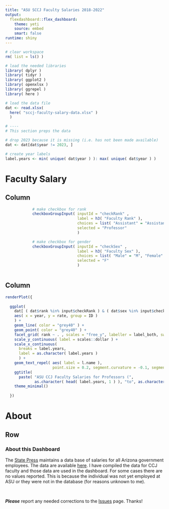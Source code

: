 ```yaml
---
title: "ASU SCCJ Faculty Salaries 2018-2022"
output: 
  flexdashboard::flex_dashboard:
    theme: yeti
    source: embed
    smart: false
runtime: shiny
---
```



```r

# clear workspace
rm( list = ls() )

# load the needed libraries
library( dplyr )
library( tidyr )
library( ggplot2 )
library( openxlsx )
library( ggrepel )
library( here )

# load the data file
dat <- read.xlsx( 
  here( "sccj-faculty-salary-data.xlsx" ) 
  )

```

```r

# ----
# This section preps the data

# drop 2023 because it is missing (i.e. has not been made available)
dat <- dat[dat$year != 2023, ]

# create year labels
label.years <- min( unique( dat$year ) ): max( unique( dat$year ) )


```


Faculty Salary
=====================================  

Column {.sidebar}
-----------------------------------------------------------------------

```r

            # make checkbox for rank
            checkboxGroupInput( inputId = "checkRank" ,
                                label = h3( "Faculty Rank" ), 
                                choices = list( "Assistant" = "Assistant", "Associate" = "Associate", "Full" = "Professor" ),
                                selected = "Professor" 
                                )

            # make checkbox for gender
            checkboxGroupInput( inputId = "checkSex" ,
                                label = h3( "Faculty Sex" ), 
                                choices = list( "Male" = "M", "Female" = "F" ),
                                selected = "F" 
                                )



```


Column
-----------------------------------------------------------------------

```r



renderPlot({
  
  ggplot(
    dat[ ( dat$rank %in% input$checkRank ) & ( dat$sex %in% input$checkSex ),],
    aes( x = year, y = rate, group = ID ) 
    ) +
    geom_line( color = "grey40" ) + 
    geom_point( color = "grey40" ) +
    facet_grid( rank ~ . , scales = "free_y", labeller = label_both, switch = "y" ) + 
    scale_y_continuous( label = scales::dollar ) +
    scale_x_continuous(
      breaks = label.years,
      label = as.character( label.years ) 
      ) + 
    geom_text_repel( aes( label = l.name ), 
                     point.size = 0.2, segment.curvature = -0.1, segment.ncp = 3, segment.angle = 20 ) +
    ggtitle( 
      paste( "ASU CCJ Faculty Salaries for Professors (", 
             as.character( head( label.years, 1 ) ), "to", as.character( tail( label.years, 1 ) ), ")", sep = " " ) ) +  
    theme_minimal()
  
  })

```

About
===================================== 

Row 
-------------------------------------

### About this Dashboard

The [State Press](https://www.statepress.com/article/2017/04/spinvestigative-salary-database) maintains a data base of salaries for all Arizona government employees. The data are available [here](https://www.statepress.com/article/2017/04/spinvestigative-salary-database). I have compiled the data for CCJ faculty and those data are used in the dashboard. For some cases there are no values reported. This is because the individual was not yet employed at ASU or they were not in the database (for reasons unknown to me).

<br>

***Please*** report any needed corrections to the [Issues](https://github.com/jacobtnyoung/sccj-faculty-salary/issues/new) page. Thanks!


<style>

.chart-shim { overflow: auto; }

table{
   border-spacing:1px;
   margin-top:30px;
   margin-bottom:30px;
   margin-left: auto;
   margin-right: auto;
   align:center} 

td{ padding: 6px 10px 6px 10px } 

th{ text-align: left; } 

</style>
